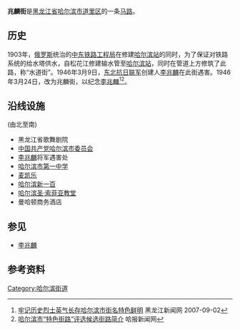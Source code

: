 {{Infobox Guangzhou Road
|中文道路名称=兆麟街
|道路名称拼音=Zhào Lín Jiē 
|图片=
|图片说明=
|道路属性=
|道路总长度=1.2
|车速限制=
|行车线数量=森林街-石头道街:2<br/>石头道街-[[经纬街|经纬街]]:4
|所在地区=[[黑龙江省|黑龙江省]][[哈尔滨市|哈尔滨市]][[道里区|道里区]]
|起点=[[兆麟公园|兆麟公园]]
|终点=[[经纬街|经纬街]]
|道路命名日期=1946年3月24日
|命名缘由=纪念[[李兆麟|李兆麟]]
|道路旧名=水道街
|道路动工日期=
|通车日期=
|路段主要建筑=
}}

'''兆麟街'''是[[黑龙江省|黑龙江省]][[哈尔滨市|哈尔滨市]][[道里区|道里区]]的一条[[马路|马路]]。

==历史==
1903年，[[俄罗斯|俄罗斯]]统治的[[中东铁路工程局|中东铁路工程局]]在修建[[哈尔滨站|哈尔滨站]]的同时，为了保证对铁路系统的给水塔供水，自松花江修建输水管至[[哈尔滨站|哈尔滨站]]，同时在管道上方修筑了此路，称“水道街”。1946年3月9日，[[东北抗日联军|东北抗日联军]]创建人[[李兆麟|李兆麟]]在此街遇害。1946年3月24日，改为兆麟街，以纪念[[李兆麟|李兆麟]]<ref>[http://www.hljnews.cn/fou_jintian/2007-09/02/content_111456.htm 牢记历史烈士英气长存哈尔滨市街名特色鲜明] {{Wayback|url=http://www.hljnews.cn/fou_jintian/2007-09/02/content_111456.htm |date=20140606205938 }} 黑龙江新闻网 2007-09-02</ref><ref>[http://harbindaily.my399.com/200907/K2009070219E25AE501B93EE4994E3E718266D97B.html 哈尔滨市“特色街路”评选候选街路简介] {{Wayback|url=http://harbindaily.my399.com/200907/K2009070219E25AE501B93EE4994E3E718266D97B.html |date=20160310162553 }}哈报新闻网</ref>。

==沿线设施==
(由北至南)
*黑龙江省歌舞剧院
*[[中国共产党哈尔滨市委员会|中国共产党哈尔滨市委员会]]
*[[李兆麟|李兆麟]]将军遇害处
*[[哈尔滨市第一中学|哈尔滨市第一中学]]
*[[麦凯乐|麦凯乐]]
*[[哈尔滨新一百|哈尔滨新一百]]
*[[哈尔滨圣·索菲亚教堂|哈尔滨圣·索菲亚教堂]]
*曼哈顿商务酒店

== 参见 ==
*[[李兆麟|李兆麟]]

== 参考资料 ==
{{reflist}}

[[Category:哈尔滨街道|Category:哈尔滨街道]]